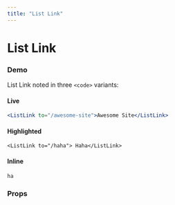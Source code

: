 ```yaml
---
title: "List Link"
---
```



# List Link

### Demo

List Link noted in three `<code>` variants:

#### Live

```.jsx
<ListLink to="/awesome-site">Awesome Site</ListLink>
```

#### Highlighted

```
<ListLink to="/haha"> Haha</ListLink>
```

#### Inline

`ha`

### Props

<Table
  propTypes={propTypesToObject({
    propTypes: ListLink.propTypes
  })}
/>
